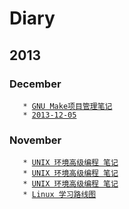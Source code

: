 = Diary =

== 2013 ==

=== December ===
    * [[2013-12-09|GNU Make项目管理笔记]]
    * [[2013-12-05]]

=== November ===
    * [[2013-11-13|UNIX 环境高级编程 笔记]]
    * [[2013-11-12|UNIX 环境高级编程 笔记]]
    * [[2013-11-07|UNIX 环境高级编程 笔记]]
    * [[2013-11-01|Linux 学习路线图]]

